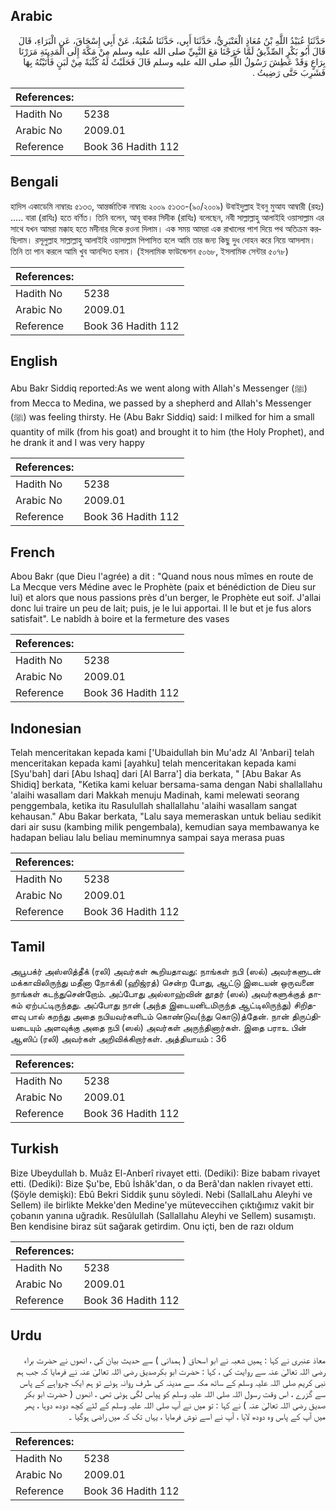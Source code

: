 ## Arabic


<div dir="rtl" lang="ar" style={{fontSize:'larger',backgroundColor:'#f8f9fa',padding:20}}>
حَدَّثَنَا عُبَيْدُ اللَّهِ بْنُ مُعَاذٍ الْعَنْبَرِيُّ، حَدَّثَنَا أَبِي، حَدَّثَنَا شُعْبَةُ، عَنْ أَبِي إِسْحَاقَ، عَنِ الْبَرَاءِ، قَالَ قَالَ أَبُو بَكْرٍ الصِّدِّيقُ لَمَّا خَرَجْنَا مَعَ النَّبِيِّ صلى الله عليه وسلم مِنْ مَكَّةَ إِلَى الْمَدِينَةِ مَرَرْنَا بِرَاعٍ وَقَدْ عَطِشَ رَسُولُ اللَّهِ صلى الله عليه وسلم قَالَ فَحَلَبْتُ لَهُ كُثْبَةً مِنْ لَبَنٍ فَأَتَيْتُهُ بِهَا فَشَرِبَ حَتَّى رَضِيتُ ‏.‏
</div>
<div style={{backgroundColor:'#f8f9fa',padding:20, marginBottom: 10}}><table> <thead> <tr> <th>References:</th> <th></th> </tr> </thead> <tbody><tr><td>Hadith No</td><td>5238</td></tr><tr><td>Arabic No</td><td>2009.01</td></tr><tr><td>Reference</td><td>Book 36 Hadith 112</td></tr></tbody></table></div>

## Bengali


<div dir="ltr" lang="bn" style={{fontSize:'larger',backgroundColor:'#f8f9fa',padding:20}}>
হাদিস একাডেমি নাম্বারঃ ৫১৩৩, আন্তর্জাতিক নাম্বারঃ ২০০৯ ৫১৩৩-(৯০/২০০৯) উবাইদুল্লাহ ইবনু মুআয আম্বারী (রহঃ) ..... বারা (রাযিঃ) হতে বর্ণিত। তিনি বলেন, আবূ বাকর সিদীক (রাযিঃ) বলেছেন, নবী সাল্লাল্লাহু আলাইহি ওয়াসাল্লাম এর সাথে যখন আমরা মক্কাহ হতে মদীনার দিকে রওনা দিলাম। এক সময় আমরা এক রাখালের পাশ দিয়ে পথ অতিক্রম করছিলাম। রসূলুল্লাহ সাল্লাল্লাহু আলাইহি ওয়াসাল্লাম পিপাসিত হলে আমি তার জন্য কিছু দুধ দোহন করে নিয়ে আসলাম। তিনি তা পান করলে আমি খুব আনন্দিত হলাম। (ইসলামিক ফাউন্ডেশন ৫০৬৮, ইসলামিক সেন্টার ৫০৭৮)
</div>
<div style={{backgroundColor:'#f8f9fa',padding:20, marginBottom: 10}}><table> <thead> <tr> <th>References:</th> <th></th> </tr> </thead> <tbody><tr><td>Hadith No</td><td>5238</td></tr><tr><td>Arabic No</td><td>2009.01</td></tr><tr><td>Reference</td><td>Book 36 Hadith 112</td></tr></tbody></table></div>

## English


<div dir="ltr" lang="en" style={{fontSize:'larger',backgroundColor:'#f8f9fa',padding:20}}>
Abu Bakr Siddiq reported:As we went along with Allah's Messenger (ﷺ) from Mecca to Medina, we passed by a shepherd and Allah's Messenger (ﷺ) was feeling thirsty. He (Abu Bakr Siddiq) said: I milked for him a small quantity of milk (from his goat) and brought it to him (the Holy Prophet), and he drank it and I was very happy
</div>
<div style={{backgroundColor:'#f8f9fa',padding:20, marginBottom: 10}}><table> <thead> <tr> <th>References:</th> <th></th> </tr> </thead> <tbody><tr><td>Hadith No</td><td>5238</td></tr><tr><td>Arabic No</td><td>2009.01</td></tr><tr><td>Reference</td><td>Book 36 Hadith 112</td></tr></tbody></table></div>

## French


<div dir="ltr" lang="fr" style={{fontSize:'larger',backgroundColor:'#f8f9fa',padding:20}}>
Abou Bakr (que Dieu l'agrée) a dit : "Quand nous nous mîmes en route de La Mecque vers Médine avec le Prophète (paix et bénédiction de Dieu sur lui) et alors que nous passions près d'un berger, le Prophète eut soif. J'allai donc lui traire un peu de lait; puis, je le lui apportai. Il le but et je fus alors satisfait". Le nabîdh à boire et la fermeture des vases
</div>
<div style={{backgroundColor:'#f8f9fa',padding:20, marginBottom: 10}}><table> <thead> <tr> <th>References:</th> <th></th> </tr> </thead> <tbody><tr><td>Hadith No</td><td>5238</td></tr><tr><td>Arabic No</td><td>2009.01</td></tr><tr><td>Reference</td><td>Book 36 Hadith 112</td></tr></tbody></table></div>

## Indonesian


<div dir="ltr" lang="id" style={{fontSize:'larger',backgroundColor:'#f8f9fa',padding:20}}>
Telah menceritakan kepada kami ['Ubaidullah bin Mu'adz Al 'Anbari] telah menceritakan kepada kami [ayahku] telah menceritakan kepada kami [Syu'bah] dari [Abu Ishaq] dari [Al Barra'] dia berkata, " [Abu Bakar As Shidiq] berkata, "Ketika kami keluar bersama-sama dengan Nabi shallallahu 'alaihi wasallam dari Makkah menuju Madinah, kami melewati seorang penggembala, ketika itu Rasulullah shallallahu 'alaihi wasallam sangat kehausan." Abu Bakar berkata, "Lalu saya memeraskan untuk beliau sedikit dari air susu (kambing milik pengembala), kemudian saya membawanya ke hadapan beliau lalu beliau meminumnya sampai saya merasa puas
</div>
<div style={{backgroundColor:'#f8f9fa',padding:20, marginBottom: 10}}><table> <thead> <tr> <th>References:</th> <th></th> </tr> </thead> <tbody><tr><td>Hadith No</td><td>5238</td></tr><tr><td>Arabic No</td><td>2009.01</td></tr><tr><td>Reference</td><td>Book 36 Hadith 112</td></tr></tbody></table></div>

## Tamil


<div dir="ltr" lang="ta" style={{fontSize:'larger',backgroundColor:'#f8f9fa',padding:20}}>
அபூபக்ர் அஸ்ஸித்தீக் (ரலி) அவர்கள் கூறியதாவது: நாங்கள் நபி (ஸல்) அவர்களுடன் மக்காவிலிருந்து மதீனா நோக்கி (ஹிஜ்ரத்) சென்ற போது, ஆட்டு இடையன் ஒருவனை நாங்கள் கடந்துசென்றோம். அப்போது அல்லாஹ்வின் தூதர் (ஸல்) அவர்களுக்குத் தாகம் ஏற்பட்டிருந்தது. அப்போது நான் (அந்த இடையனிடமிருந்த ஆட்டிலிருந்து) சிறிதளவு பால் கறந்து அதை நபியவர்களிடம் கொண்டுவ(ந்து கொடு)த்தேன். நான் திருப்தியடையும் அளவுக்கு அதை நபி (ஸல்) அவர்கள் அருந்தினார்கள். இதை பராஉ பின் ஆஸிப் (ரலி) அவர்கள் அறிவிக்கிறார்கள். அத்தியாயம் : 36
</div>
<div style={{backgroundColor:'#f8f9fa',padding:20, marginBottom: 10}}><table> <thead> <tr> <th>References:</th> <th></th> </tr> </thead> <tbody><tr><td>Hadith No</td><td>5238</td></tr><tr><td>Arabic No</td><td>2009.01</td></tr><tr><td>Reference</td><td>Book 36 Hadith 112</td></tr></tbody></table></div>

## Turkish


<div dir="ltr" lang="tr" style={{fontSize:'larger',backgroundColor:'#f8f9fa',padding:20}}>
Bize Ubeydullah b. Muâz El-Anberî rivayet etti. (Dediki): Bize babam rivayet etti. (Dediki): Bize Şu'be, Ebû İshâk'dan, o da Berâ'dan naklen rivayet etti. (Şöyle demişki): Ebû Bekri Siddik şunu söyledi. Nebi (SallalLahu Aleyhi ve Sellem) ile birlikte Mekke'den Medine'ye müteveccihen çıktığımız vakit bir çobanın yanına uğradık. Resûlullah (Sallallahu Aleyhi ve Sellem) susamıştı. Ben kendisine biraz süt sağarak getirdim. Onu içti, ben de razı oldum
</div>
<div style={{backgroundColor:'#f8f9fa',padding:20, marginBottom: 10}}><table> <thead> <tr> <th>References:</th> <th></th> </tr> </thead> <tbody><tr><td>Hadith No</td><td>5238</td></tr><tr><td>Arabic No</td><td>2009.01</td></tr><tr><td>Reference</td><td>Book 36 Hadith 112</td></tr></tbody></table></div>

## Urdu


<div dir="rtl" lang="ur" style={{fontSize:'larger',backgroundColor:'#f8f9fa',padding:20}}>
معاذ عنبری نے کہا : ہمیں شعبہ نے ابو اسحاق ( ہمدانی ) سے حدیث بیان کی ، انھوں نے حضرت براء رضی اللہ تعالیٰ عنہ سے روایت کی ، کہا : حضرت ابو بکرصدیق رضی اللہ تعالیٰ عنہ نے فرمایا کہ جب ہم نبی کریم صلی اللہ علیہ وسلم کے ساتھ مکہ سے مدینہ کی طرف روانہ ہوئے تو ہم ایک چرواہے کے پاس سے گزرے ، اس وقت رسول اللہ صلی اللہ علیہ وسلم کو پیاس لگی ہوئی تھی ، انھوں ( حضرت ابو بکر صدیق رضی اللہ تعالیٰ عنہ ) نے کہا : تو میں نے آپ صلی اللہ علیہ وسلم کے لئے کچھ دودھ دوہا ، پھر میں آپ کے پاس وہ دودھ لایا ، آپ نے اسے نوش فرمایا ، یہاں تک کہ میں راضی ہوگیا ۔
</div>
<div style={{backgroundColor:'#f8f9fa',padding:20, marginBottom: 10}}><table> <thead> <tr> <th>References:</th> <th></th> </tr> </thead> <tbody><tr><td>Hadith No</td><td>5238</td></tr><tr><td>Arabic No</td><td>2009.01</td></tr><tr><td>Reference</td><td>Book 36 Hadith 112</td></tr></tbody></table></div>